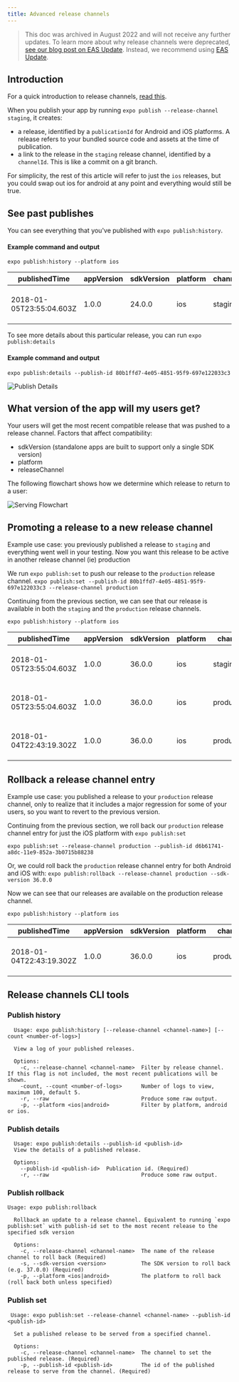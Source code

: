 ```yaml
---
title: Advanced release channels
---
```


> This doc was archived in August 2022 and will not receive any further updates. To learn more about why release channels were deprecated, [see our blog post on EAS Update](https://blog.expo.dev/eas-update-preview-progress-f504a30066fc#:~:text=Traditionally%2C%20Expo%20developers,need%20more%20control). Instead, we recommend using [EAS Update](/eas-update/introduction).

## Introduction

For a quick introduction to release channels, [read this](./release-channels.mdx).

When you publish your app by running `expo publish --release-channel staging`, it creates:

- a release, identified by a `publicationId` for Android and iOS platforms. A release refers to your bundled source code and assets at the time of publication.
- a link to the release in the `staging` release channel, identified by a `channelId`. This is like a commit on a git branch.

For simplicity, the rest of this article will refer to just the `ios` releases, but you could swap out ios for android at any point and everything would still be true.

## See past publishes

You can see everything that you've published with `expo publish:history`.

#### Example command and output

`expo publish:history --platform ios`

| publishedTime            | appVersion | sdkVersion | platform | channel | publicationId                        |
| ------------------------ | ---------- | ---------- | -------- | ------- | ------------------------------------ |
| 2018-01-05T23:55:04.603Z | 1.0.0      | 24.0.0     | ios      | staging | 80b1ffd7-4e05-4851-95f9-697e122033c3 |

To see more details about this particular release, you can run `expo publish:details`

#### Example command and output

`expo publish:details --publish-id 80b1ffd7-4e05-4851-95f9-697e122033c3`

![Publish Details](/static/images/release-channels-pub-details-1.png)

## What version of the app will my users get?

Your users will get the most recent compatible release that was pushed to a release channel. Factors that affect compatibility:

- sdkVersion (standalone apps are built to support only a single SDK version)
- platform
- releaseChannel

The following flowchart shows how we determine which release to return to a user:

![Serving Flowchart](/static/images/release-channels-flowchart.png)

## Promoting a release to a new release channel

Example use case: you previously published a release to `staging` and everything went well in your testing. Now you want this release to be active in another release channel (ie) production

We run `expo publish:set` to push our release to the `production` release channel.
`expo publish:set --publish-id 80b1ffd7-4e05-4851-95f9-697e122033c3 --release-channel production`

Continuing from the previous section, we can see that our release is available in both the `staging` and the `production` release channels.

`expo publish:history --platform ios`

| publishedTime            | appVersion | sdkVersion | platform | channel    | publicationId                        |
| ------------------------ | ---------- | ---------- | -------- | ---------- | ------------------------------------ |
| 2018-01-05T23:55:04.603Z | 1.0.0      | 36.0.0     | ios      | staging    | 80b1ffd7-4e05-4851-95f9-697e122033c3 |
| 2018-01-05T23:55:04.603Z | 1.0.0      | 36.0.0     | ios      | production | 80b1ffd7-4e05-4851-95f9-697e122033c3 |
| 2018-01-04T22:43:19.302Z | 1.0.0      | 36.0.0     | ios      | production | d6b61741-a8dc-11e9-852a-3b0715b88238 |

## Rollback a release channel entry

Example use case: you published a release to your `production` release channel, only to realize that it includes a major regression for some of your users, so you want to revert to the previous version.

Continuing from the previous section, we roll back our `production` release channel entry for just the iOS platform with `expo publish:set`

`expo publish:set --release-channel production --publish-id d6b61741-a8dc-11e9-852a-3b0715b88238`

Or, we could roll back the `production` release channel entry for both Android and iOS with:
`expo publish:rollback --release-channel production --sdk-version 36.0.0`

Now we can see that our releases are available on the production release channel.

`expo publish:history --platform ios`

| publishedTime            | appVersion | sdkVersion | platform | channel    | publicationId                        |
| ------------------------ | ---------- | ---------- | -------- | ---------- | ------------------------------------ |
| 2018-01-04T22:43:19.302Z | 1.0.0      | 36.0.0     | ios      | production | d6b61741-a8dc-11e9-852a-3b0715b88238 |

## Release channels CLI tools

### Publish history

```text
  Usage: expo publish:history [--release-channel <channel-name>] [--count <number-of-logs>]

  View a log of your published releases.

  Options:
    -c, --release-channel <channel-name>  Filter by release channel. If this flag is not included, the most recent publications will be shown.
    -count, --count <number-of-logs>      Number of logs to view, maximum 100, default 5.
    -r, --raw                             Produce some raw output.
    -p, --platform <ios|android>          Filter by platform, android or ios.
```

### Publish details

```text
  Usage: expo publish:details --publish-id <publish-id>
  View the details of a published release.

  Options:
    --publish-id <publish-id>  Publication id. (Required)
    -r, --raw                             Produce some raw output.
```

### Publish rollback

```text
Usage: expo publish:rollback

  Rollback an update to a release channel. Equivalent to running `expo publish:set` with publish-id set to the most recent release to the specified sdk version

  Options:
    -c, --release-channel <channel-name>  The name of the release channel to roll back (Required)
    -s, --sdk-version <version>           The SDK version to roll back (e.g. 37.0.0) (Required)
    -p, --platform <ios|android>          The platform to roll back (roll back both unless specified)
```

### Publish set

```text
 Usage: expo publish:set --release-channel <channel-name> --publish-id <publish-id>

  Set a published release to be served from a specified channel.

  Options:
    -c, --release-channel <channel-name>  The channel to set the published release. (Required)
    -p, --publish-id <publish-id>         The id of the published release to serve from the channel. (Required)
```
